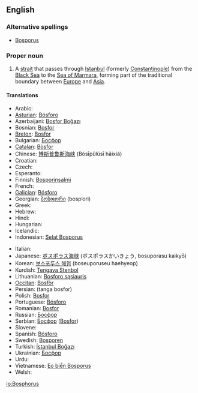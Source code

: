 ==English==

===Alternative spellings===
* [[Bosporus]]

===Proper noun===
{{wikipedia|Bosporus}}
{{en-proper noun|sg=the Bosphorus}}

# A [[strait]] that passes through [[Istanbul]] (formerly [[Constantinople]]) from the [[Black Sea]] to the [[Sea of Marmara]], forming part of the traditional boundary between [[Europe]] and [[Asia]].

====Translations====
{{trans-top|A strait that passes through Istanbul}}
* Arabic: {{Arab|[[مضيق بوسفور]]}} {{IPAchar|(maɖīq búsfor)}} {{m}}
* [[Asturian]]: [[Bósforo]] {{m}}
* Azerbaijani: [[Bosfor Boğazı]]
* Bosnian: [[Bosfor]] {{m}}
* [[Breton]]: [[Bosfor]]
* Bulgarian: [[Босфор]] {{m}}
* [[Catalan]]: [[Bòsfor]] {{m}}
* Chinese: [[博斯普鲁斯海峡]] (Bósīpǔlǔsī hǎixiá)
* Croatian: {{t-|hr|Bospor|m}}
* Czech: {{t-|cs|Bospor|m}}
* Esperanto: {{t-|eo|Bosporo|xs=Esperanto}}
* Finnish: [[Bosporinsalmi]]
* French: {{t-|fr|Bosphore|m}}
* [[Galician]]: [[Bósforo]] {{m}}
* Georgian: [[ბოსფორი]] (bosp‘ori)
* Greek: {{t-|el|Βόσπορος|m|tr=Vósporos|sc=Grek}}
* Hebrew: {{t-|he|בוספורוס|m|alt=בּוֹסְפּוֹרוּס|tr=bosporus|sc=Hebr}}
* Hindi: {{t-|hi|बोस्पोरुस जलसन्धि|sc=Deva|xs=Hindi}}
* Hungarian: {{t-|hu|Boszporusz}}
* Icelandic: {{t-|is|Bosporussund}}
* Indonesian: [[Selat Bosporus]]
{{trans-mid}}
* Italian: {{t-|it|Bosforo|m}}
* Japanese: [[ボスポラス海峡]] (ボスポラスかいきょう, bosuporasu kaikyō)
* Korean: [[보스포루스 해협]] (boseuporuseu haehyeop)
* Kurdish: [[Tengava Stenbol]]
* Lithuanian: [[Bosforo sąsiauris]]
* [[Occitan]]: [[Bosfòr]] {{m}}
* Persian: {{fa-Arab|[[تنگه بسفر]]}} (tanga bosfor)
* Polish: [[Bosfor]] {{m}}
* Portuguese: [[Bósforo]] {{m}}
* Romanian: [[Bosfor]]
* Russian: [[Босфор]] {{m}}
* Serbian: [[Босфор]] ([[Bosfor]]) {{m}}
* Slovene: {{t+|sl|Bospor|m}}
* Spanish: [[Bósforo]] {{m}}
* Swedish: [[Bosporen]]
* Turkish: [[İstanbul Boğazı]]
* Ukrainian: [[Босфор]] {{m}}
* Urdu: {{ur-Arab|[[آبنائے باسفورس]]}}
* Vietnamese: [[Eo biển Bosporus]]
* Welsh: {{t-|cy|Bosphorus|xs=Welsh}}
{{trans-bottom}}

[[io:Bosphorus]]